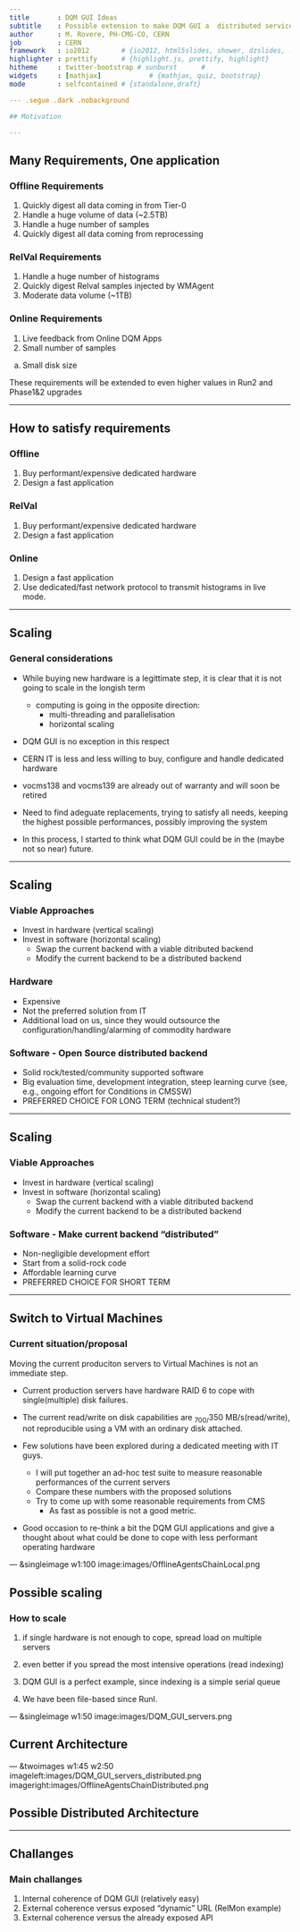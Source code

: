 ```yaml
---
title       : DQM GUI Ideas
subtitle    : Possible extension to make DQM GUI a  distributed service
author      : M. Rovere, PH-CMG-CO, CERN
job         : CERN
framework   : io2012        # {io2012, html5slides, shower, dzslides, ...}
highlighter : prettify      # {highlight.js, prettify, highlight}
hitheme     : twitter-bootstrap # sunburst      #
widgets     : [mathjax]            # {mathjax, quiz, bootstrap}
mode        : selfcontained # {standalone,draft}

--- .segue .dark .nobackground

## Motivation

---
```


## Many Requirements, One application

### <font class='red bold'>Offline</font> Requirements

1. Quickly digest all data coming in from Tier-0
1. Handle a huge volume of data (~2.5TB)
1. Handle a huge number of samples
1. Quickly digest all data coming from reprocessing

### <font class='red bold'>RelVal</font> Requirements

1. Handle a huge number of histograms
1. Quickly digest Relval samples injected by WMAgent
1. Moderate data volume (~1TB)

### <font class='red bold'>Online</font> Requirements

1. Live feedback from Online DQM Apps
1. Small number of samples
a. Small disk size

<font class='red bold'>These requirements will be extended to even
higher values in Run2 and Phase1&2 upgrades</font>

---

## How to satisfy requirements

### <font class='red bold'>Offline</font>

1. Buy performant/expensive dedicated hardware
1. Design a fast application

### <font class='red bold'>RelVal</font>

1. Buy performant/expensive dedicated hardware
1. Design a fast application

### <font class='red bold'>Online</font>

1. Design a fast application
1. Use dedicated/fast network protocol to transmit histograms in live mode.

---

## Scaling

### General considerations

- While buying new hardware is a legittimate step, it is clear that it
is not going to scale in the longish term
   - computing is going in the opposite direction:
       - multi-threading and parallelisation
       - <font class='red bold'>horizontal scaling</font>

- DQM GUI is no exception in this respect

- CERN IT is less and less willing to buy, configure and handle dedicated hardware

- vocms138 and vocms139 are already <font class='red bold'>out of
  warranty</font> and will soon be retired

- <font class='blue bold'>Need to find adeguate replacements, trying
  to satisfy all needs, keeping the highest possible performances,
  possibly improving the system</font>

- In this process, I started to think what DQM GUI could be in the
  (maybe not so near) future.

---

## Scaling

### Viable Approaches

- Invest in hardware (vertical scaling)
- Invest in software (horizontal scaling)
   - Swap the current backend with a viable ditributed backend
   - Modify the current backend to be a distributed backend

### Hardware

- <font class='red'>Expensive</font>
- <font class='red'>Not the preferred solution from IT</font>
- <font class='red'>Additional load on us, since they would outsource the
  configuration/handling/alarming of commodity hardware</font>

### Software - Open Source distributed backend
- <font class='blue bold'>Solid rock/tested/community supported software</font>
- <font class='red bold'>Big evaluation time, development integration,
  steep learning curve</font> (see, e.g., ongoing effort for
  Conditions in CMSSW)
- <font class='yellow3 bold'>PREFERRED CHOICE FOR LONG TERM</font> (technical student?)

---

## Scaling

### Viable Approaches

- Invest in hardware (vertical scaling)
- Invest in software (horizontal scaling)
   - Swap the current backend with a viable ditributed backend
   - Modify the current backend to be a distributed backend

### Software - Make current backend "distributed"
- <font class='red bold'>Non-negligible development effort</font>
- <font class='blue bold'>Start from a solid-rock code</font>
- <font class='blue bold'>Affordable learning curve</font>
- <font class='green bold'>PREFERRED CHOICE FOR SHORT TERM</font>

---

## Switch to Virtual Machines

### Current situation/proposal

Moving the current produciton servers to Virtual Machines is not an immediate step.

- Current production servers have hardware RAID 6 to cope with
single(multiple) disk failures.

- The current read/write on disk capabilities are ~700/~350 MB/s(read/write), not
reproducible using a VM with an ordinary disk attached.

- Few solutions have been explored during a dedicated meeting with IT guys.
   - I will put together an ad-hoc test suite to measure reasonable performances of the current servers
   - Compare these numbers with the proposed solutions
   - Try to come up with some reasonable requirements from CMS
       - As fast as possible is not a <font class='red bold'>good</font> metric. 

- <font class='yellow bold'>Good occasion to re-think a bit the DQM GUI applications and give a
  thought about what could be done to cope with less performant
  operating hardware</font>

--- &singleimage w1:100 image:images/OfflineAgentsChainLocal.png

## Possible scaling

### How to scale
1. if single hardware is not enough to cope, spread load on multiple servers

1. even better if you spread the <font class='red bold'>most intensive
operations (read indexing)</font>

1. DQM GUI is a perfect example, since indexing is a simple serial queue

1. We have been file-based since RunI.

--- &singleimage w1:50 image:images/DQM_GUI_servers.png

## Current Architecture

--- &twoimages w1:45 w2:50 imageleft:images/DQM_GUI_servers_distributed.png imageright:images/OfflineAgentsChainDistributed.png

## Possible Distributed Architecture

---

## Challanges

### Main challanges
1. Internal coherence of DQM GUI (relatively easy)
1. External coherence versus exposed "dynamic" URL (RelMon example)
1. External coherence versus the already exposed API

